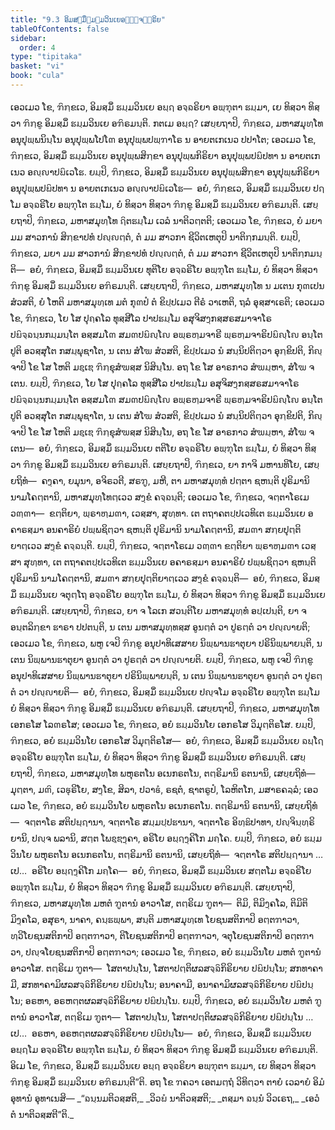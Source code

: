 ```yaml
---
title: "9.3 ອິມສ຺ມິໍຘມ຺ມວິນເຍອຏ຺ຐຈ຺ຉຣິຍ"
tableOfContents: false
sidebar:
  order: 4
type: "tipitaka"
basket: "vi"
book: "cula"
---
```



<DynamicBreadcrumb />

<Division number="385" book="cula">

<Paragraph number="1868" book="cula">
ເອວເມວ ໂຂ, ຠິກ຺ຂເວ, ອິມສ຺ມິໍ ຘມ຺ມວິນເຍ ອຏ຺ຐ ອຈ຺ຉຣິຍາ ອພ຺ຠຸຕາ ຘມ຺ມາ, ເຍ ທິສ຺ວາ ທິສ຺ວາ ຠິກ຺ຂູ ອິມສ຺ມິໍ ຘມ຺ມວິນເຍ ອຠິຣມນ຺ຕິ. ກຕເມ ອຏ຺ຐ?
</Paragraph>

<Paragraph number="1869" book="cula">
ເສຍ຺ຍຖາປິ, ຠິກ຺ຂເວ, ມຫາສມຸທ຺ໂທ ອນຸປຸພ຺ພນິນ຺ໂນ ອນຸປຸພ຺ພໂປໂຓ ອນຸປຸພ຺ພປພ຺ຠາໂຣ ນ ອາຍຕເກເນວ ປປາໂຕ; ເອວເມວ ໂຂ, ຠິກ຺ຂເວ, ອິມສ຺ມິໍ ຘມ຺ມວິນເຍ ອນຸປຸພ຺ພສິກ຺ຂາ ອນຸປຸພ຺ພກິຣິຍາ ອນຸປຸພ຺ພປຏິປທາ ນ ອາຍຕເກເນວ ອຎ຺ຎາປຏິເວໂຘ. ຍມ຺ປິ, ຠິກ຺ຂເວ, ອິມສ຺ມິໍ ຘມ຺ມວິນເຍ ອນຸປຸພ຺ພສິກ຺ຂາ ອນຸປຸພ຺ພກິຣິຍາ ອນຸປຸພ຺ພປຏິປທາ ນ ອາຍຕເກເນວ ອຎ຺ຎາປຏິເວໂຘ—  ອຍໍ, ຠິກ຺ຂເວ, ອິມສ຺ມິໍ ຘມ຺ມວິນເຍ ປຐໂມ ອຈ຺ຉຣິໂຍ ອພ຺ຠຸໂຕ ຘມ຺ໂມ, ຍໍ ທິສ຺ວາ ທິສ຺ວາ ຠິກ຺ຂູ ອິມສ຺ມິໍ ຘມ຺ມວິນເຍ ອຠິຣມນ຺ຕິ.
</Paragraph>

<Paragraph number="1870" book="cula">
ເສຍ຺ຍຖາປິ, ຠິກ຺ຂເວ, ມຫາສມຸທ຺ໂທ ຐິຕຘມ຺ໂມ ເວລໍ ນາຕິວຕ຺ຕຕິ; ເອວເມວ ໂຂ, ຠິກ຺ຂເວ, ຍໍ ມຍາ ມມ ສາວການໍ ສິກ຺ຂາປທໍ ປຎ຺ຎຕ຺ຕໍ, ຕໍ ມມ ສາວກາ ຊີວິຕເຫຕຸປິ ນາຕິກ຺ກມນ຺ຕິ. ຍມ຺ປິ, ຠິກ຺ຂເວ, ມຍາ ມມ ສາວການໍ ສິກ຺ຂາປທໍ ປຎ຺ຎຕ຺ຕໍ, ຕໍ ມມ ສາວກາ ຊີວິຕເຫຕຸປິ ນາຕິກ຺ກມນ຺ຕິ—  ອຍໍ, ຠິກ຺ຂເວ, ອິມສ຺ມິໍ ຘມ຺ມວິນເຍ ທຸຕິໂຍ ອຈ຺ຉຣິໂຍ ອພ຺ຠຸໂຕ ຘມ຺ໂມ, ຍໍ ທິສ຺ວາ ທິສ຺ວາ ຠິກ຺ຂູ ອິມສ຺ມິໍ ຘມ຺ມວິນເຍ ອຠິຣມນ຺ຕິ.
</Paragraph>

<Paragraph number="1871" book="cula">
ເສຍ຺ຍຖາປິ, ຠິກ຺ຂເວ, ມຫາສມຸທ຺ໂທ ນ ມເຕນ ກຸຓເປນ ສໍວສຕິ, ຍໍ ໂຫຕິ ມຫາສມຸທ຺ເທ ມຕໍ ກຸຓປໍ ຕໍ ຂິປ຺ປເມວ ຕີຣໍ ວາເຫຕິ, ຖລໍ ອຸສ຺ສາເຣຕິ; ເອວເມວ ໂຂ, ຠິກ຺ຂເວ, ໂຍ ໂສ ປຸຄ຺ຄໂລ ທຸສ຺ສີໂລ ປາປຘມ຺ໂມ ອສຸຈິສງ຺ກສ຺ສຣສມາຈາໂຣ ປຏິຈ຺ຉນ຺ນກມ຺ມນ຺ໂຕ ອສ຺ສມໂຓ ສມຓປຏິຎ຺ໂຎ ອພ຺ຣຫ຺ມຈາຣີ ພ຺ຣຫ຺ມຈາຣິປຏິຎ຺ໂຎ ອນ຺ໂຕປູຕິ ອວສ຺ສຸໂຕ ກສມ຺ພຸຊາໂຕ, ນ ເຕນ ສໍໂຆ ສໍວສຕິ, ຂິປ຺ປເມວ ນໍ ສນ຺ນິປຕິຕ຺ວາ ອຸກ຺ຂິປຕິ, ກິຎ຺ຈາປິ ໂຂ ໂສ ໂຫຕິ ມຊ຺ເຌ ຠິກ຺ຂຸສໍຆສ຺ສ ນິສິນ຺ໂນ. ອຖ ໂຂ ໂສ ອາຣກາວ ສໍຆມ຺ຫາ, ສໍໂຆ ຈ ເຕນ. ຍມ຺ປິ, ຠິກ຺ຂເວ, ໂຍ ໂສ ປຸຄ຺ຄໂລ ທຸສ຺ສີໂລ ປາປຘມ຺ໂມ ອສຸຈິສງ຺ກສ຺ສຣສມາຈາໂຣ ປຏິຈ຺ຉນ຺ນກມ຺ມນ຺ໂຕ ອສ຺ສມໂຓ ສມຓປຏິຎ຺ໂຎ ອພ຺ຣຫ຺ມຈາຣີ ພ຺ຣຫ຺ມຈາຣິປຏິຎ຺ໂຎ ອນ຺ໂຕປູຕິ ອວສ຺ສຸໂຕ ກສມ຺ພຸຊາໂຕ, ນ ເຕນ ສໍໂຆ ສໍວສຕິ, ຂິປ຺ປເມວ ນໍ ສນ຺ນິປຕິຕ຺ວາ ອຸກ຺ຂິປຕິ, ກິຎ຺ຈາປິ ໂຂ ໂສ ໂຫຕິ ມຊ຺ເຌ ຠິກ຺ຂຸສໍຆສ຺ສ ນິສິນ຺ໂນ, ອຖ ໂຂ ໂສ ອາຣກາວ ສໍຆມ຺ຫາ, ສໍໂຆ ຈ ເຕນ—  ອຍໍ, ຠິກ຺ຂເວ, ອິມສ຺ມິໍ ຘມ຺ມວິນເຍ ຕຕິໂຍ ອຈ຺ຉຣິໂຍ ອພ຺ຠຸໂຕ ຘມ຺ໂມ, ຍໍ ທິສ຺ວາ ທິສ຺ວາ ຠິກ຺ຂູ ອິມສ຺ມິໍ ຘມ຺ມວິນເຍ ອຠິຣມນ຺ຕິ.
</Paragraph>

<Paragraph number="1872" book="cula">
ເສຍ຺ຍຖາປິ, ຠິກ຺ຂເວ, ຍາ ກາຈິ ມຫານທິໂຍ, ເສຍ຺ຍຖິທໍ—  ຄງ຺ຄາ, ຍມຸນາ, ອຈິຣວຕີ, ສຣຠູ, ມຫີ, ຕາ ມຫາສມຸທ຺ທໍ ປຕ຺ຕາ ຊຫນ຺ຕິ ປຸຣິມານິ ນາມໂຄຕ຺ຕານິ, ມຫາສມຸທ຺ໂທຕ຺ເວວ ສງ຺ຂໍ ຄຈ຺ຉນ຺ຕິ; ເອວເມວ ໂຂ, ຠິກ຺ຂເວ, ຈຕ຺ຕາໂຣເມ ວຓ຺ຓາ—  ຂຕ຺ຕິຍາ, ພ຺ຣາຫ຺ມຓາ, ເວສ຺ສາ, ສຸທ຺ທາ. ເຕ ຕຖາຄຕປ຺ປເວທິເຕ ຘມ຺ມວິນເຍ ອຄາຣສ຺ມາ ອນຄາຣິຍໍ ປພ຺ພຊິຕ຺ວາ ຊຫນ຺ຕິ ປຸຣິມານິ ນາມໂຄຕ຺ຕານິ, ສມຓາ ສກ຺ຍປຸຕ຺ຕິຍາຕ຺ເວວ ສງ຺ຂໍ ຄຈ຺ຉນ຺ຕິ. ຍມ຺ປິ, ຠິກ຺ຂເວ, ຈຕ຺ຕາໂຣເມ ວຓ຺ຓາ ຂຕ຺ຕິຍາ ພ຺ຣາຫ຺ມຓາ ເວສ຺ສາ ສຸທ຺ທາ, ເຕ ຕຖາຄຕປ຺ປເວທິເຕ ຘມ຺ມວິນເຍ ອຄາຣສ຺ມາ ອນຄາຣິຍໍ ປພ຺ພຊິຕ຺ວາ ຊຫນ຺ຕິ ປຸຣິມານິ ນາມໂຄຕ຺ຕານິ, ສມຓາ ສກ຺ຍປຸຕ຺ຕິຍາຕ຺ເວວ ສງ຺ຂໍ ຄຈ຺ຉນ຺ຕິ—  ອຍໍ, ຠິກ຺ຂເວ, ອິມສ຺ມິໍ ຘມ຺ມວິນເຍ ຈຕຸຕ຺ໂຖ ອຈ຺ຉຣິໂຍ ອພ຺ຠຸໂຕ ຘມ຺ໂມ, ຍໍ ທິສ຺ວາ ທິສ຺ວາ ຠິກ຺ຂູ ອິມສ຺ມິໍ ຘມ຺ມວິນເຍ ອຠິຣມນ຺ຕິ.
</Paragraph>

<Paragraph number="1873" book="cula">
ເສຍ຺ຍຖາປິ, ຠິກ຺ຂເວ, ຍາ ຈ ໂລເກ ສວນ຺ຕິໂຍ ມຫາສມຸທ຺ທໍ ອປ຺ເປນ຺ຕິ, ຍາ ຈ ອນ຺ຕລິກ຺ຂາ ຘາຣາ ປປຕນ຺ຕິ, ນ ເຕນ ມຫາສມຸທ຺ທສ຺ສ ອູນຕ຺ຕໍ ວາ ປູຣຕ຺ຕໍ ວາ ປຎ຺ຎາຍຕິ; ເອວເມວ ໂຂ, ຠິກ຺ຂເວ, ພຫູ ເຈປິ ຠິກ຺ຂູ ອນຸປາທິເສສາຍ ນິພ຺ພານຘາຕຸຍາ ປຣິນິພ຺ພາຍນ຺ຕິ, ນ ເຕນ ນິພ຺ພານຘາຕຸຍາ ອູນຕ຺ຕໍ ວາ ປູຣຕ຺ຕໍ ວາ ປຎ຺ຎາຍຕິ. ຍມ຺ປິ, ຠິກ຺ຂເວ, ພຫູ ເຈປິ ຠິກ຺ຂູ ອນຸປາທິເສສາຍ ນິພ຺ພານຘາຕຸຍາ ປຣິນິພ຺ພາຍນ຺ຕິ, ນ ເຕນ ນິພ຺ພານຘາຕຸຍາ ອູນຕ຺ຕໍ ວາ ປູຣຕ຺ຕໍ ວາ ປຎ຺ຎາຍຕິ—  ອຍໍ, ຠິກ຺ຂເວ, ອິມສ຺ມິໍ ຘມ຺ມວິນເຍ ປຎ຺ຈໂມ ອຈ຺ຉຣິໂຍ ອພ຺ຠຸໂຕ ຘມ຺ໂມ ຍໍ ທິສ຺ວາ ທິສ຺ວາ ຠິກ຺ຂູ ອິມສ຺ມິໍ ຘມ຺ມວິນເຍ ອຠິຣມນ຺ຕິ.
</Paragraph>

<Paragraph number="1874" book="cula">
ເສຍ຺ຍຖາປິ, ຠິກ຺ຂເວ, ມຫາສມຸທ຺ໂທ ເອກຣໂສ ໂລຓຣໂສ; ເອວເມວ ໂຂ, ຠິກ຺ຂເວ, ອຍໍ ຘມ຺ມວິນໂຍ ເອກຣໂສ ວິມຸຕ຺ຕິຣໂສ. ຍມ຺ປິ, ຠິກ຺ຂເວ, ອຍໍ ຘມ຺ມວິນໂຍ ເອກຣໂສ ວິມຸຕ຺ຕິຣໂສ—  ອຍໍ, ຠິກ຺ຂເວ, ອິມສ຺ມິໍ ຘມ຺ມວິນເຍ ຉຏ຺ໂຐ ອຈ຺ຉຣິໂຍ ອພ຺ຠຸໂຕ ຘມ຺ໂມ, ຍໍ ທິສ຺ວາ ທິສ຺ວາ ຠິກ຺ຂູ ອິມສ຺ມິໍ ຘມ຺ມວິນເຍ ອຠິຣມນ຺ຕິ.
</Paragraph>

<Paragraph number="1875" book="cula">
ເສຍ຺ຍຖາປິ, ຠິກ຺ຂເວ, ມຫາສມຸທ຺ໂທ ພຫຸຣຕໂນ ອເນກຣຕໂນ, ຕຕ຺ຣິມານິ ຣຕນານິ, ເສຍ຺ຍຖິທໍ—  ມຸຕ຺ຕາ, ມຓິ, ເວຬຸຣິໂຍ, ສງ຺ໂຂ, ສິລາ, ປວາຬໍ, ຣຊຕໍ, ຊາຕຣູປໍ, ໂລຫິຕໂກ, ມສາຣຄລ຺ລໍ; ເອວເມວ ໂຂ, ຠິກ຺ຂເວ, ອຍໍ ຘມ຺ມວິນໂຍ ພຫຸຣຕໂນ ອເນກຣຕໂນ. ຕຕ຺ຣິມານິ ຣຕນານິ, ເສຍ຺ຍຖິທໍ—  ຈຕ຺ຕາໂຣ ສຕິປຏ຺ຐານາ, ຈຕ຺ຕາໂຣ ສມ຺ມປ຺ປຘານາ, ຈຕ຺ຕາໂຣ ອິທ຺ຘິປາທາ, ປຎ຺ຈິນ຺ທ຺ຣິຍານິ, ປຎ຺ຈ ພລານິ, ສຕ຺ຕ ໂພຊ຺ຌງ຺ຄາ, ອຣິໂຍ ອຏ຺ຐງ຺ຄິໂກ ມຄ຺ໂຄ. ຍມ຺ປິ, ຠິກ຺ຂເວ, ອຍໍ ຘມ຺ມວິນໂຍ ພຫຸຣຕໂນ ອເນກຣຕໂນ, ຕຕ຺ຣິມານິ ຣຕນານິ, ເສຍ຺ຍຖິທໍ—  ຈຕ຺ຕາໂຣ ສຕິປຏ຺ຐານາ …ເປ…  ອຣິໂຍ ອຏ຺ຐງ຺ຄິໂກ ມຄ຺ໂຄ—  ອຍໍ, ຠິກ຺ຂເວ, ອິມສ຺ມິໍ ຘມ຺ມວິນເຍ ສຕ຺ຕໂມ ອຈ຺ຉຣິໂຍ ອພ຺ຠຸໂຕ ຘມ຺ໂມ, ຍໍ ທິສ຺ວາ ທິສ຺ວາ ຠິກ຺ຂູ ອິມສ຺ມິໍ ຘມ຺ມວິນເຍ ອຠິຣມນ຺ຕິ.
</Paragraph>

<Paragraph number="1876" book="cula">
ເສຍ຺ຍຖາປິ, ຠິກ຺ຂເວ, ມຫາສມຸທ຺ໂທ ມຫຕໍ ຠູຕານໍ ອາວາໂສ, ຕຕ຺ຣິເມ ຠູຕາ—  ຕິມິ, ຕິມິງ຺ຄໂລ, ຕິມິຕິມິງ຺ຄໂລ, ອສຸຣາ, ນາຄາ, ຄນ຺ຘພ຺ພາ, ສນ຺ຕິ ມຫາສມຸທ຺ເທ ໂຍຊນສຕິກາປິ ອຕ຺ຕຠາວາ, ທ຺ວິໂຍຊນສຕິກາປິ ອຕ຺ຕຠາວາ, ຕິໂຍຊນສຕິກາປິ ອຕ຺ຕຠາວາ, ຈຕຸໂຍຊນສຕິກາປິ ອຕ຺ຕຠາວາ, ປຎ຺ຈໂຍຊນສຕິກາປິ ອຕ຺ຕຠາວາ; ເອວເມວ ໂຂ, ຠິກ຺ຂເວ, ອຍໍ ຘມ຺ມວິນໂຍ ມຫຕໍ ຠູຕານໍ ອາວາໂສ. ຕຕ຺ຣິເມ ຠູຕາ—  ໂສຕາປນ຺ໂນ, ໂສຕາປຕ຺ຕິຜລສຈ຺ຉິກິຣິຍາຍ ປຏິປນ຺ໂນ; ສກທາຄາມີ, ສກທາຄາມິຜລສຈ຺ຉິກິຣິຍາຍ ປຏິປນ຺ໂນ; ອນາຄາມີ, ອນາຄາມິຜລສຈ຺ຉິກິຣິຍາຍ ປຏິປນ຺ໂນ; ອຣຫາ, ອຣຫຕ຺ຕຜລສຈ຺ຉິກິຣິຍາຍ ປຏິປນ຺ໂນ. ຍມ຺ປິ, ຠິກ຺ຂເວ, ອຍໍ ຘມ຺ມວິນໂຍ ມຫຕໍ ຠູຕານໍ ອາວາໂສ, ຕຕ຺ຣິເມ ຠູຕາ—  ໂສຕາປນ຺ໂນ, ໂສຕາປຕ຺ຕິຜລສຈ຺ຉິກິຣິຍາຍ ປຏິປນ຺ໂນ …ເປ…  ອຣຫາ, ອຣຫຕ຺ຕຜລສຈ຺ຉິກິຣິຍາຍ ປຏິປນ຺ໂນ—  ອຍໍ, ຠິກ຺ຂເວ, ອິມສ຺ມິໍ ຘມ຺ມວິນເຍ ອຏ຺ຐໂມ ອຈ຺ຉຣິໂຍ ອພ຺ຠຸໂຕ ຘມ຺ໂມ, ຍໍ ທິສ຺ວາ ທິສ຺ວາ ຠິກ຺ຂູ ອິມສ຺ມິໍ ຘມ຺ມວິນເຍ ອຠິຣມນ຺ຕິ. ອິເມ ໂຂ, ຠິກ຺ຂເວ, ອິມສ຺ມິໍ ຘມ຺ມວິນເຍ ອຏ຺ຐ ອຈ຺ຉຣິຍາ ອພ຺ຠຸຕາ ຘມ຺ມາ, ເຍ ທິສ຺ວາ ທິສ຺ວາ ຠິກ຺ຂູ ອິມສ຺ມິໍ ຘມ຺ມວິນເຍ ອຠິຣມນ຺ຕີ”ຕິ.
</Paragraph>

<Paragraph number="1877" book="cula">
ອຖ ໂຂ ຠຄວາ ເອຕມຕ຺ຖໍ ວິທິຕ຺ວາ ຕາຍໍ ເວລາຍໍ ອິມໍ ອຸທານໍ ອຸທາເນສິ—
</Paragraph>

<Paragraph number="1878" type="verses" book="cula">
_“ຉນ຺ນມຕິວສ຺ສຕິ,_  
_ວິວຏໍ ນາຕິວສ຺ສຕິ;_  
_ຕສ຺ມາ ຉນ຺ນໍ ວິວເຣຖ,_  
_ເອວໍ ຕໍ ນາຕິວສ຺ສຕີ”ຕິ._
</Paragraph>
</Division>